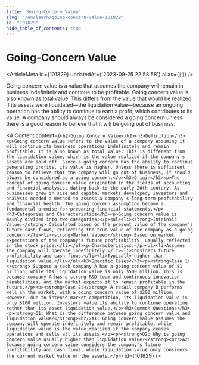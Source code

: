 ```yaml
---
title: "Going-Concern Value"
slug: "/en/learn/going-concern-value-101829"
id: "101829"
hide_table_of_contents: true
---
```



# Going-Concern Value

<ArticleMeta id={101829} updatedAt={'2023-09-25 22:58:58'} alias={`[]`} />
<div className='border-solid border-b border-t-0 my-4 border-[var(--ifm-color-gray-300)]' />

Going concern value is a value that assumes the company will remain in business indefinitely and continue to be profitable. Going concern value is also known as total value. This differs from the value that would be realized if its assets were liquidated—the liquidation value—because an ongoing operation has the ability to continue to earn a profit, which contributes to its value. A company should always be considered a going concern unless there is a good reason to believe that it will be going out of business.

<AIContent content={`<h2>Going Concern Value</h2><h3>Definition</h3><p>Going concern value refers to the value of a company assuming it will continue its business operations indefinitely and remain profitable. It is also known as total value. This is different from the liquidation value, which is the value realized if the company's assets are sold off. Since a going concern has the ability to continue generating profits, its value is higher. Unless there is sufficient reason to believe that the company will go out of business, it should always be considered as a going concern.</p><h3>Origin</h3><p>The concept of going concern value originated in the fields of accounting and financial analysis, dating back to the early 20th century. As businesses grew in size and capital markets developed, investors and analysts needed a method to assess a company's long-term profitability and financial health. The going concern assumption became a fundamental premise for preparing financial statements.</p><h3>Categories and Characteristics</h3><p>Going concern value is mainly divided into two categories:</p><ul><li><strong>Intrinsic Value:</strong> Calculated based on the present value of the company's future cash flows, reflecting the true value of the company as a going concern.</li><li><strong>Market Value:</strong> Based on market expectations of the company's future profitability, usually reflected in the stock price.</li></ul><p>Characteristics:</p><ul><li>Assumes the company will operate indefinitely.</li><li>Considers future profitability and cash flows.</li><li>Typically higher than liquidation value.</li></ul><h3>Specific Cases</h3><p><strong>Case 1:</strong> Suppose a tech company A has a going concern value of $1 billion, while its liquidation value is only $500 million. This is because company A has a strong R&D team and continuous innovation capabilities, and the market expects it to remain profitable in the future.</p><p><strong>Case 2:</strong> A retail company B performs well in the market, with a going concern value of $200 million. However, due to intense market competition, its liquidation value is only $100 million. Investors value its ability to continue operating rather than its asset liquidation value.</p><h3>Common Questions</h3><p><strong>Q1: What is the difference between going concern value and liquidation value?</strong><br/>A1: Going concern value assumes the company will operate indefinitely and remain profitable, while liquidation value is the value realized if the company ceases operations and sells all its assets.</p><p><strong>Q2: Why is going concern value usually higher than liquidation value?</strong><br/>A2: Because going concern value considers the company's future profitability and cash flows, while liquidation value only considers the current market value of the assets.</p>`} id={101829} />
